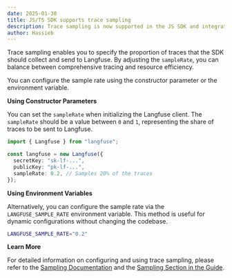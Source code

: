 ```yaml
---
date: 2025-01-30
title: JS/TS SDK supports trace sampling
description: Trace sampling is now supported in the JS SDK and integrations.
author: Hassieb
---
```



<ChangelogHeader />

Trace sampling enables you to specify the proportion of traces that the SDK should collect and send to Langfuse. By adjusting the `sampleRate`, you can balance between comprehensive tracing and resource efficiency.

You can configure the sample rate using the constructor parameter or the environment variable.

**Using Constructor Parameters**

You can set the `sampleRate` when initializing the Langfuse client. The `sampleRate` should be a value between `0` and `1`, representing the share of traces to be sent to Langfuse.

```ts
import { Langfuse } from "langfuse";

const langfuse = new Langfuse({
  secretKey: "sk-lf-...",
  publicKey: "pk-lf-...",
  sampleRate: 0.2, // Samples 20% of the traces
});
```

**Using Environment Variables**

Alternatively, you can configure the sample rate via the `LANGFUSE_SAMPLE_RATE` environment variable. This method is useful for dynamic configurations without changing the codebase.

```bash filename=".env"
LANGFUSE_SAMPLE_RATE="0.2"
```

**Learn More**

For detailed information on configuring and using trace sampling, please refer to the [Sampling Documentation](/docs/tracing-features/sampling) and the [Sampling Section in the Guide](/docs/sdk/typescript/guide#sampling).
